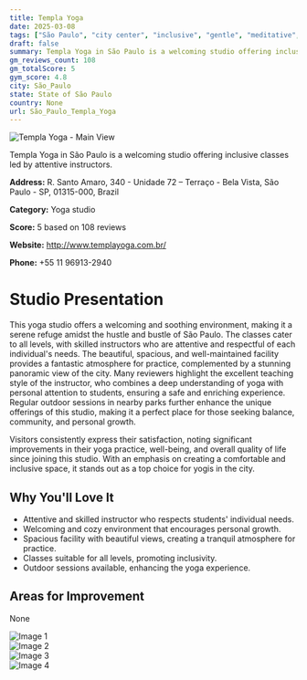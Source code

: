 ```yaml
---
title: Templa Yoga
date: 2025-03-08
tags: ["São Paulo", "city center", "inclusive", "gentle", "meditative", "welcoming", "spacious", "São Paulo"]  
draft: false
summary: Templa Yoga in São Paulo is a welcoming studio offering inclusive classes led by attentive instructors.
gm_reviews_count: 108
gm_totalScore: 5
gym_score: 4.8
city: São_Paulo
state: State of São Paulo
country: None
url: São_Paulo_Templa_Yoga
---
```


<div className="aspect-[16/9] relative my-8">
  <img 
    src="https://lh5.googleusercontent.com/p/AF1QipMQCethMyYXic5tR06AcU2vuQyb4FZEDAxwE5Dn=w1920-h1080-k-no"
    alt="Templa Yoga - Main View"
    className="object-cover absolute inset-0 w-full h-full rounded-lg"
  />
</div>

Templa Yoga in São Paulo is a welcoming studio offering inclusive classes led by attentive instructors.

**Address:** R. Santo Amaro, 340 - Unidade 72 – Terraço - Bela Vista, São Paulo - SP, 01315-000, Brazil

**Category:** Yoga studio

**Score:** 5 based on 108 reviews

**Website:** http://www.templayoga.com.br/

**Phone:** +55 11 96913-2940

# Studio Presentation

This yoga studio offers a welcoming and soothing environment, making it a serene refuge amidst the hustle and bustle of São Paulo. The classes cater to all levels, with skilled instructors who are attentive and respectful of each individual's needs. The beautiful, spacious, and well-maintained facility provides a fantastic atmosphere for practice, complemented by a stunning panoramic view of the city. Many reviewers highlight the excellent teaching style of the instructor, who combines a deep understanding of yoga with personal attention to students, ensuring a safe and enriching experience. Regular outdoor sessions in nearby parks further enhance the unique offerings of this studio, making it a perfect place for those seeking balance, community, and personal growth.

Visitors consistently express their satisfaction, noting significant improvements in their yoga practice, well-being, and overall quality of life since joining this studio. With an emphasis on creating a comfortable and inclusive space, it stands out as a top choice for yogis in the city.

## Why You'll Love It

- Attentive and skilled instructor who respects students' individual needs.
- Welcoming and cozy environment that encourages personal growth.
- Spacious facility with beautiful views, creating a tranquil atmosphere for practice.
- Classes suitable for all levels, promoting inclusivity.
- Outdoor sessions available, enhancing the yoga experience.

## Areas for Improvement

None

<div className="grid grid-cols-1 xl:grid-cols-2 gap-4 my-8">
<div className="aspect-[4/3] relative"><img src="https://lh5.googleusercontent.com/p/AF1QipOl6D7kQVtFhuf8UfXjH_SS2qpFod2YiSnZ_OG4=w1920-h1080-k-no" alt="Image 1" className="object-cover absolute inset-0 w-full h-full rounded-lg" /></div>
<div className="aspect-[4/3] relative"><img src="https://lh5.googleusercontent.com/p/AF1QipMjbJc3q06EV_UJGkEH0rV5rImkoalW-tSDKfYA=w1920-h1080-k-no" alt="Image 2" className="object-cover absolute inset-0 w-full h-full rounded-lg" /></div>
<div className="aspect-[4/3] relative"><img src="https://lh5.googleusercontent.com/p/AF1QipNSIk_N1jPEYkSJj6NiMHC8GFwN8CbCzMBPTMPp=w1920-h1080-k-no" alt="Image 3" className="object-cover absolute inset-0 w-full h-full rounded-lg" /></div>
<div className="aspect-[4/3] relative"><img src="https://lh5.googleusercontent.com/p/AF1QipMwCm-v2fBVRFcgLnXoa7FF-p753yNOpCpBM-Km=w1920-h1080-k-no" alt="Image 4" className="object-cover absolute inset-0 w-full h-full rounded-lg" /></div>
</div>